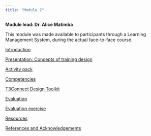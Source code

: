 ```yaml
---
title: "Module 2"
---
```


**Module lead: Dr. Alice Matimba**

This module was made available to participants through a Learning Management System, during the actual face-to-face course.

[Introduction](module2_introduction.qmd)

[Presentation: Concepts of training design](module2_presentation_concepts.qmd)

[Activity pack](module2_activity_pack.qmd)

[Competencies](module2_competencies.qmd)

[T3Connect Design Toolkit](module2_design_toolkit.qmd)

[Evaluation](module2_evaluation.qmd)

[Evaluation exercise](module2_evaluation_exercise.qmd)

[Resources](module2_resources.qmd)

[References and Acknowledgements](module2_references.qmd)
